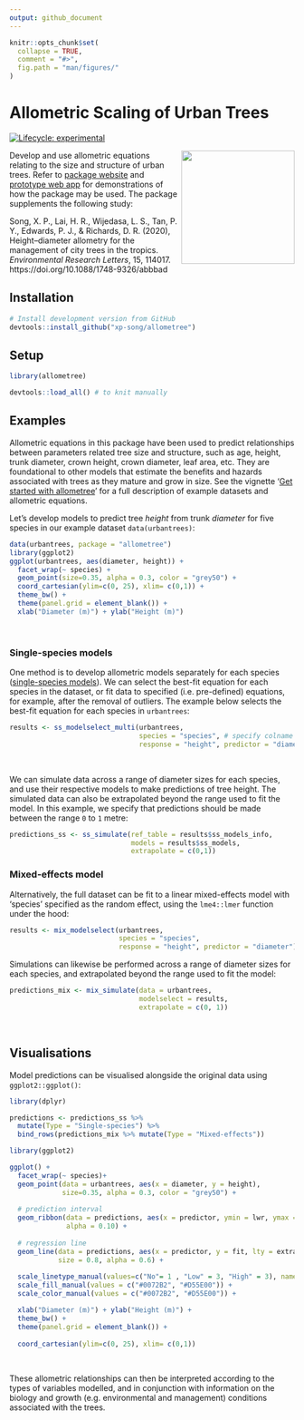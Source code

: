 ```yaml
---
output: github_document
---
```


<!-- README.md is generated from README.Rmd. Please edit that file -->

```r
knitr::opts_chunk$set(
  collapse = TRUE,
  comment = "#>",
  fig.path = "man/figures/"
)
```

# Allometric Scaling of Urban Trees 
<!-- badges: start -->
[![Lifecycle: experimental](https://img.shields.io/badge/lifecycle-experimental-orange.svg)](https://www.tidyverse.org/lifecycle/#experimental)
<!-- badges: end -->

<a href='https://xp-song.github.io/allometree/'><img src="man/figures/logo.png" align="right" height="200" style="float:right; height:200px;"></a>


Develop and use allometric equations relating to the size and structure of urban trees. Refer to [package website](https://xp-song.github.io/allometree/) and [prototype web app](https://xpsong.shinyapps.io/allometree-sg/) for demonstrations of how the package may be used. The package supplements the following study:  

Song, X. P., Lai, H. R., Wijedasa, L. S., Tan, P. Y., Edwards, P. J., & Richards, D. R. (2020), Height–diameter allometry for the management of city trees in the tropics. _Environmental Research Letters_, 15, 114017. https://doi.org/10.1088/1748-9326/abbbad

## Installation

```r
# Install development version from GitHub
devtools::install_github("xp-song/allometree")
```

## Setup

```r
library(allometree)
```

```r
devtools::load_all() # to knit manually
```


## Examples

Allometric equations in this package have been used to predict relationships between parameters related tree size and structure, such as age, height, trunk diameter, crown height, crown diameter, leaf area, etc. They are foundational to other models that estimate the benefits and hazards associated with trees as they mature and grow in size. See the vignette '[Get started with allometree](articles/allometree.html)' for a full description of example datasets and allometric equations.

Let's develop models to predict tree *height* from trunk *diameter* for five species in our example dataset `data(urbantrees)`:

```r
data(urbantrees, package = "allometree")
library(ggplot2)
ggplot(urbantrees, aes(diameter, height)) +
  facet_wrap(~ species) +
  geom_point(size=0.35, alpha = 0.3, color = "grey50") +
  coord_cartesian(ylim=c(0, 25), xlim= c(0,1)) +
  theme_bw() +
  theme(panel.grid = element_blank()) +
  xlab("Diameter (m)") + ylab("Height (m)")
```

&nbsp;

### Single-species models

One method is to develop allometric models separately for each species ([single-species models](articles/single-species_models.html)). We can select the best-fit equation for each species in the dataset, or fit data to specified (i.e. pre-defined) equations, for example, after the removal of outliers. The example below selects the best-fit equation for each species in `urbantrees`:

```r
results <- ss_modelselect_multi(urbantrees, 
                                species = "species", # specify colname of species
                                response = "height", predictor = "diameter") # specify colnames of variables

```

&nbsp;

We can simulate data across a range of diameter sizes for each species, and use their respective models to make predictions of tree height. The simulated data can also be extrapolated beyond the range used to fit the model. In this example, we specify that predictions should be made between the range `0` to `1` metre:  

```r
predictions_ss <- ss_simulate(ref_table = results$ss_models_info, 
                              models = results$ss_models, 
                              extrapolate = c(0,1))

```

### Mixed-effects model

Alternatively, the full dataset can be fit to a linear mixed-effects model with 'species' specified as the random effect, using the `lme4::lmer` function under the hood:  

```r
results <- mix_modelselect(urbantrees, 
                           species = "species", 
                           response = "height", predictor = "diameter")
```

Simulations can likewise be performed across a range of diameter sizes for each species, and extrapolated beyond the range used to fit the model:  

```r
predictions_mix <- mix_simulate(data = urbantrees, 
                                modelselect = results,
                                extrapolate = c(0, 1))
```

&nbsp;

## Visualisations

Model predictions can be visualised alongside the original data using `ggplot2::ggplot()`:

```r
library(dplyr)

predictions <- predictions_ss %>%
  mutate(Type = "Single-species") %>%
  bind_rows(predictions_mix %>% mutate(Type = "Mixed-effects"))
```


```r
library(ggplot2)

ggplot() +
  facet_wrap(~ species)+ 
  geom_point(data = urbantrees, aes(x = diameter, y = height),
             size=0.35, alpha = 0.3, color = "grey50") +
  
  # prediction interval
  geom_ribbon(data = predictions, aes(x = predictor, ymin = lwr, ymax = upr, fill = Type), 
              alpha = 0.10) +
  
  # regression line
  geom_line(data = predictions, aes(x = predictor, y = fit, lty = extrapolated, color = Type),
            size = 0.8, alpha = 0.6) +
  
  scale_linetype_manual(values=c("No"= 1 , "Low" = 3, "High" = 3), name = "Extrapolated") +
  scale_fill_manual(values = c("#0072B2", "#D55E00")) +
  scale_color_manual(values = c("#0072B2", "#D55E00")) +

  xlab("Diameter (m)") + ylab("Height (m)") +
  theme_bw() +
  theme(panel.grid = element_blank()) +
  
  coord_cartesian(ylim=c(0, 25), xlim= c(0,1))
```

&nbsp;

These allometric relationships can then be interpreted according to the types of variables modelled, and in conjunction with information on the biology and growth (e.g. environmental and management) conditions associated with the trees.
